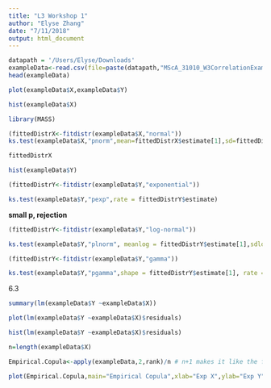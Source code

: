 ```yaml
---
title: "L3 Workshop 1"
author: "Elyse Zhang"
date: "7/11/2018"
output: html_document
---
```


```r
datapath = '/Users/Elyse/Downloads'
exampleData<-read.csv(file=paste(datapath,"MScA_31010_W3CorrelationExample.csv",sep="/"))
head(exampleData)

```

```r
plot(exampleData$X,exampleData$Y)
```

```r
hist(exampleData$X)
```

```r
library(MASS)
```


```r
(fittedDistrX<-fitdistr(exampleData$X,"normal"))
ks.test(exampleData$X,"pnorm",mean=fittedDistrX$estimate[1],sd=fittedDistrX$estimate[2])

fittedDistrX
```






```r
hist(exampleData$Y)
```



```r
(fittedDistrY<-fitdistr(exampleData$Y,"exponential"))
```

```r
ks.test(exampleData$Y,"pexp",rate = fittedDistrY$estimate)
```
**small p, rejection**


```r
(fittedDistrY<-fitdistr(exampleData$Y,"log-normal"))
```
```r
ks.test(exampleData$Y,"plnorm", meanlog = fittedDistrY$estimate[1],sdlog  = fittedDistrY$estimate[2]) 
```



```r
(fittedDistrY<-fitdistr(exampleData$Y,"gamma"))
```

```r
ks.test(exampleData$Y,"pgamma",shape = fittedDistrY$estimate[1], rate = fittedDistrY$estimate[2])
```


6.3

```r
summary(lm(exampleData$Y ~exampleData$X))
```

```r
plot(lm(exampleData$Y ~exampleData$X)$residuals)
```

```r
hist(lm(exampleData$Y ~exampleData$X)$residuals)
```

```r
n=length(exampleData$X)
```


```r
Empirical.Copula<-apply(exampleData,2,rank)/n # n+1 makes it like the function pops, making it strictly within 1
```


```r
plot(Empirical.Copula,main="Empirical Copula",xlab="Exp X",ylab="Exp Y")
```






